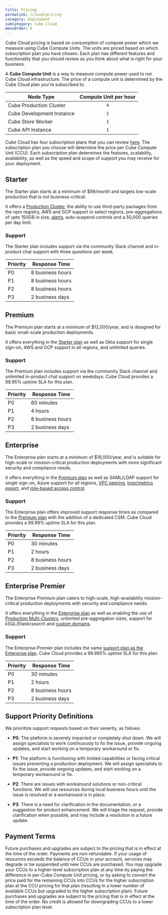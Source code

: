 ```yaml
---
title: Pricing
permalink: /cloud/pricing
category: Deployment
subCategory: Cube Cloud
menuOrder: 6
---
```


Cube Cloud pricing is based on consumption of compute power which we measure
using Cube Compute Units. The units are priced based on which subscription plan
you have chosen. Each plan has different features and functionality that you
should review as you think about what is right for your business.

<InfoBox heading="What's a Cube Compute Unit?">

A **Cube Compute Unit** is a way to measure compute power used to run Cube Cloud
infrastructure. The price of a compute unit is determined by the Cube Cloud plan
you're subscribed to.

</InfoBox>

| Node Type                 | Compute Unit per hour |
| ------------------------- | :-------------------: |
| Cube Production Cluster   |          `4`          |
| Cube Development Instance |          `1`          |
| Cube Store Worker         |          `1`          |
| Cube API Instance         |          `1`          |

Cube Cloud has four subscription plans that you can review
[here](https://cube.dev/pricing). The subscription plan you choose will
determine the price per Cube Compute Unit (CCU). Each subscription plan
determines the features, scalability, availability, as well as the speed and
scope of support you may receive for your deployment.

## Starter

The Starter plan starts at a minimum of $99/month and targets low-scale
production that is not business-critical.

It offers a [Production Cluster][ref-cloud-deployment-prod-cluster], the ability
to use third-party packages from the npm registry, AWS and GCP support in select
regions, pre-aggregations of upto 150GB in size, [alerts][ref-cloud-alerts],
auto-suspend controls and a 50,000 queries per day limit.

### Support

The Starter plan includes support via the community Slack channel and in-product
chat support with three questions per week.

| Priority | Response Time    |
| -------- | ---------------- |
| P0       | 8 business hours |
| P1       | 8 business hours |
| P2       | 8 business hours |
| P3       | 2 business days  |

## Premium

The Premium plan starts at a minimum of $12,000/year, and is designed for basic
small-scale production deployments.

It offers everything in the [Starter plan](#starter) as well as Okta support for
single sign-on, AWS and GCP support in all regions, and unlimited queries.

### Support

The Premium plan includes support via the community Slack channel and unlimited
in-product chat support on weekdays. Cube Cloud provides a 99.95% uptime SLA for
this plan.

| Priority | Response Time    |
| -------- | ---------------- |
| P0       | 60 minutes       |
| P1       | 4 hours          |
| P2       | 8 business hours |
| P3       | 2 business days  |

## Enterprise

The Enterprise plan starts at a minimum of $18,000/year, and is suitable for
high-scale or mission-critical production deployments with more significant
security and compliance needs.

It offers everything in the [Premium plan](#premium) as well as SAML/LDAP
support for single sign-on, Azure support for all regions, [VPC
peering][ref-cloud-vpc-peering], [logs/metrics export][ref-cloud-log-export],
and [role-based access control][ref-cloud-acl].

### Support

The Enterprise plan offers improved support response times as compared to the
[Premium plan](#premium-support) with the addition of a dedicated CSM. Cube
Cloud provides a 99.99% uptime SLA for this plan.

| Priority | Response Time    |
| -------- | ---------------- |
| P0       | 30 minutes       |
| P1       | 2 hours          |
| P2       | 8 business hours |
| P3       | 2 business days  |

## Enterprise Premier

The Enterprise Premium plan caters to high-scale, high-availability
mission-critical production deployments with security and compliance needs.

It offers everything in the [Enterprise plan](#enterprise) as well as enabling
the use of [Production Multi-Clusters][ref-cloud-deployment-prod-multicluster],
unlimited pre-aggregation sizes, support for kSQL/Elasticsearch and [custom
domains][ref-cloud-custom-domains].

### Support

The Enterprise Premier plan includes the same
[support plan as the Enterprise plan](#enterprise-support). Cube Cloud provides
a 99.995% uptime SLA for this plan.

| Priority | Response Time    |
| -------- | ---------------- |
| P0       | 30 minutes       |
| P1       | 2 hours          |
| P2       | 8 business hours |
| P3       | 2 business days  |

## Support Priority Definitions

We prioritize support requests based on their severity, as follows:

- **P0**: The platform is severely impacted or completely shut down. We will
  assign specialists to work continuously to fix the issue, provide ongoing
  updates, and start working on a temporary workaround or fix.

- **P1**: The platform is functioning with limited capabilities or facing
  critical issues preventing a production deployment. We will assign specialists
  to fix the issue, provide ongoing updates, and start working on a temporary
  workaround or fix.

- **P2**: There are issues with workaround solutions or non-critical functions.
  We will use resources during local business hours until the issue is resolved
  or a workaround is in place.

- **P3**: There is a need for clarification in the documentation, or a
  suggestion for product enhancement. We will triage the request, provide
  clarification when possible, and may include a resolution in a future update.

## Payment Terms

Future purchases and upgrades are subject to the pricing that is in effect at
the time of the order. Payments are non-refundable. If your usage of resources
exceeds the balance of CCUs in your account, services may degrade or be
suspended until new CCUs are purchased. You may upgrade your CCUs to a
higher-level subscription plan at any time by paying the difference in per-Cube
Compute Unit pricing, or by asking to convert the price paid for the remaining
CCUs into CCUs for the higher subscription plan at the CCU pricing for that plan
(resulting in a lower number of available CCUs but upgraded to the higher
subscription plan). Future purchases and upgrades are subject to the pricing
that is in effect at the time of the order. No credit is allowed for downgrading
CCUs to a lower subscription plan level.

[ref-cloud-deployment-prod-cluster]:
  /cloud/configuration/deployment-types#production-cluster
[ref-cloud-alerts]: /cloud/workspace/alerts
[ref-cloud-log-export]: /cloud/workspace/logs
[ref-cloud-acl]: /cloud/access-control/
[ref-cloud-deployment-prod-multicluster]:
  /cloud/configuration/deployment-types#production-multi-cluster
[ref-cloud-custom-domains]: /cloud/configuration/custom-domains
[ref-cloud-vpc-peering]: /cloud/configuration/connecting-with-a-vpc
